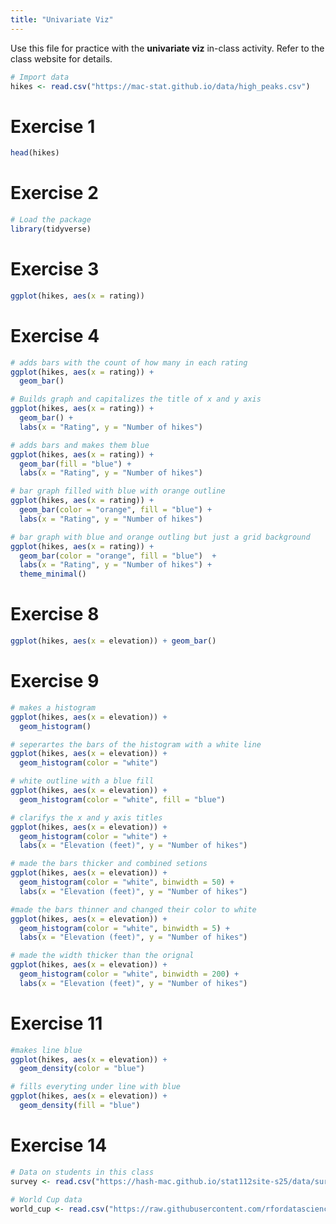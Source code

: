 ```yaml
---
title: "Univariate Viz"
---
```


Use this file for practice with the **univariate viz** in-class activity.  Refer to the class website for details.

```r
# Import data
hikes <- read.csv("https://mac-stat.github.io/data/high_peaks.csv")
```


# Exercise 1
```r
head(hikes)
```

# Exercise 2

```r
# Load the package
library(tidyverse)
```
# Exercise 3
```r
ggplot(hikes, aes(x = rating))
```

# Exercise 4
```r
# adds bars with the count of how many in each rating
ggplot(hikes, aes(x = rating)) +
  geom_bar()
```

```r
# Builds graph and capitalizes the title of x and y axis
ggplot(hikes, aes(x = rating)) +
  geom_bar() +
  labs(x = "Rating", y = "Number of hikes")
```

```r
# adds bars and makes them blue
ggplot(hikes, aes(x = rating)) +
  geom_bar(fill = "blue") +
  labs(x = "Rating", y = "Number of hikes")
```

```r
# bar graph filled with blue with orange outline
ggplot(hikes, aes(x = rating)) +
  geom_bar(color = "orange", fill = "blue") +
  labs(x = "Rating", y = "Number of hikes")
```

```r
# bar graph with blue and orange outling but just a grid background
ggplot(hikes, aes(x = rating)) +
  geom_bar(color = "orange", fill = "blue")  +
  labs(x = "Rating", y = "Number of hikes") +
  theme_minimal()
```

# Exercise 8
```r
ggplot(hikes, aes(x = elevation)) + geom_bar()
```

# Exercise 9
```r
# makes a histogram
ggplot(hikes, aes(x = elevation)) +
  geom_histogram()
```

```r
# seperartes the bars of the histogram with a white line
ggplot(hikes, aes(x = elevation)) +
  geom_histogram(color = "white") 
```

```r
# white outline with a blue fill
ggplot(hikes, aes(x = elevation)) +
  geom_histogram(color = "white", fill = "blue") 
```

```r
# clarifys the x and y axis titles
ggplot(hikes, aes(x = elevation)) +
  geom_histogram(color = "white") +
  labs(x = "Elevation (feet)", y = "Number of hikes")
```

```r
# made the bars thicker and combined setions
ggplot(hikes, aes(x = elevation)) +
  geom_histogram(color = "white", binwidth = 50) +
  labs(x = "Elevation (feet)", y = "Number of hikes")
```

```r
#made the bars thinner and changed their color to white
ggplot(hikes, aes(x = elevation)) +
  geom_histogram(color = "white", binwidth = 5) +
  labs(x = "Elevation (feet)", y = "Number of hikes")
```

```r
# made the width thicker than the orignal
ggplot(hikes, aes(x = elevation)) +
  geom_histogram(color = "white", binwidth = 200) +
  labs(x = "Elevation (feet)", y = "Number of hikes")
```

# Exercise 11
```r
#makes line blue
ggplot(hikes, aes(x = elevation)) +
  geom_density(color = "blue")
```

```r
# fills everyting under line with blue
ggplot(hikes, aes(x = elevation)) +
  geom_density(fill = "blue")
```

# Exercise 14
```r
# Data on students in this class
survey <- read.csv("https://hash-mac.github.io/stat112site-s25/data/survey.csv")

# World Cup data
world_cup <- read.csv("https://raw.githubusercontent.com/rfordatascience/tidytuesday/master/data/2022/2022-11-29/worldcups.csv")
```

